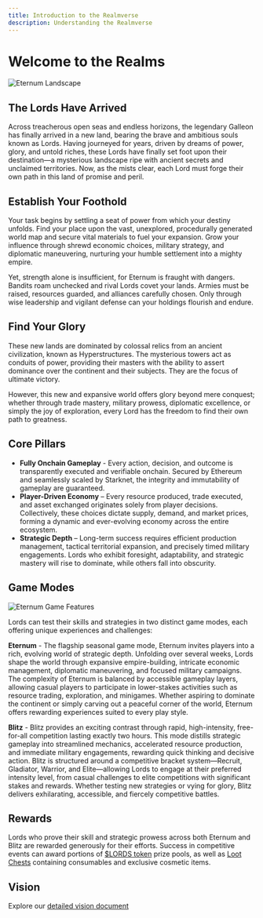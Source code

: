```yaml
---
title: Introduction to the Realmverse
description: Understanding the Realmverse
---
```


# Welcome to the Realms

<img src="/images/covers/01.png" alt="Eternum Landscape" className="w-full rounded-lg my-6" />

## The Lords Have Arrived

Across treacherous open seas and endless horizons, the legendary Galleon has finally arrived in a new land, bearing the
brave and ambitious souls known as Lords. Having journeyed for years, driven by dreams of power, glory, and untold
riches, these Lords have finally set foot upon their destination—a mysterious landscape ripe with ancient secrets and
unclaimed territories. Now, as the mists clear, each Lord must forge their own path in this land of promise and peril.

## Establish Your Foothold

Your task begins by settling a seat of power from which your destiny unfolds. Find your place upon the vast, unexplored,
procedurally generated world map and secure vital materials to fuel your expansion. Grow your influence through shrewd
economic choices, military strategy, and diplomatic maneuvering, nurturing your humble settlement into a mighty empire.

Yet, strength alone is insufficient, for Eternum is fraught with dangers. Bandits roam unchecked and rival Lords covet
your lands. Armies must be raised, resources guarded, and alliances carefully chosen. Only through wise leadership and
vigilant defense can your holdings flourish and endure.

## Find Your Glory

These new lands are dominated by colossal relics from an ancient civilization, known as Hyperstructures. The mysterious
towers act as conduits of power, providing their masters with the ability to assert dominance over the continent and
their subjects. They are the focus of ultimate victory.

However, this new and expansive world offers glory beyond mere conquest; whether through trade mastery, military
prowess, diplomatic excellence, or simply the joy of exploration, every Lord has the freedom to find their own path to
greatness.

## Core Pillars

- **Fully Onchain Gameplay** - Every action, decision, and outcome is transparently executed and verifiable onchain.
  Secured by Ethereum and seamlessly scaled by Starknet, the integrity and immutability of gameplay are guaranteed.
- **Player-Driven Economy** – Every resource produced, trade executed, and asset exchanged originates solely from player
  decisions. Collectively, these choices dictate supply, demand, and market prices, forming a dynamic and ever-evolving
  economy across the entire ecosystem.
- **Strategic Depth** – Long-term success requires efficient production management, tactical territorial expansion, and
  precisely timed military engagements. Lords who exhibit foresight, adaptability, and strategic mastery will rise to
  dominate, while others fall into obscurity.

## Game Modes

<img src="/images/covers/02.png" alt="Eternum Game Features" className="w-full rounded-lg my-6" />

Lords can test their skills and strategies in two distinct game modes, each offering unique experiences and challenges:

**Eternum** - The flagship seasonal game mode, Eternum invites players into a rich, evolving world of strategic depth.
Unfolding over several weeks, Lords shape the world through expansive empire-building, intricate economic management,
diplomatic maneuvering, and focused military campaigns. The complexity of Eternum is balanced by accessible gameplay
layers, allowing casual players to participate in lower-stakes activities such as resource trading, exploration, and
minigames. Whether aspiring to dominate the continent or simply carving out a peaceful corner of the world, Eternum
offers rewarding experiences suited to every play style.

**Blitz** - Blitz provides an exciting contrast through rapid, high-intensity, free-for-all competition lasting exactly
two hours. This mode distills strategic gameplay into streamlined mechanics, accelerated resource production, and
immediate military engagements, rewarding quick thinking and decisive action. Blitz is structured around a competitive
bracket system—Recruit, Gladiator, Warrior, and Elite—allowing Lords to engage at their preferred intensity level, from
casual challenges to elite competitions with significant stakes and rewards. Whether testing new strategies or vying for
glory, Blitz delivers exhilarating, accessible, and fiercely competitive battles.

## Rewards

Lords who prove their skill and strategic prowess across both Eternum and Blitz are rewarded generously for their
efforts. Success in competitive events can award portions of [$LORDS token](/overview/lords) prize pools, as well as
[Loot Chests](/overview/chests/loot-chests) containing consumables and exclusive cosmetic items.

## Vision

Explore our
[detailed vision document](https://github.com/BibliothecaDAO/world-guide/blob/main/realms-world-guide-v1.0.0.pdf)
